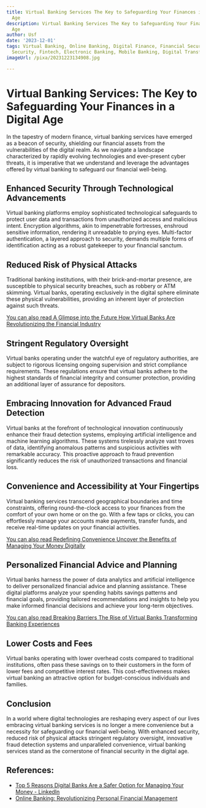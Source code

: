 ```yaml
---
title: Virtual Banking Services The Key to Safeguarding Your Finances in a Digital
  Age
description: Virtual Banking Services The Key to Safeguarding Your Finances in a Digital
  Age
author: Usf
date: '2023-12-01'
tags: Virtual Banking, Online Banking, Digital Finance, Financial Security, Cyber
  Security, Fintech, Electronic Banking, Mobile Banking, Digital Transformation
imageUrl: /pixa/20231223134908.jpg

---
```

# Virtual Banking Services:  The Key to Safeguarding Your Finances in a Digital Age

In the tapestry of modern finance, virtual  banking services have emerged as a beacon of security,  shielding our financial assets from the  vulnerabilities of the digital realm.  As we navigate a landscape characterized by rapidly evolving technologies and ever-present  cyber threats, it is imperative that we understand and leverage the advantages offered by virtual banking to safeguard  our financial well-being.

## Enhanced Security Through Technological Advancements

Virtual banking platforms employ sophisticated technological safeguards to protect user data and  transactions from unauthorized access and malicious intent. Encryption algorithms, akin to impenetrable fortresses, enshroud  sensitive information, rendering it unreadable to prying eyes. Multi-factor authentication, a  layered approach to security,  demands multiple forms  of identification acting as a robust  gatekeeper to your financial sanctum.

## Reduced Risk of Physical Attacks

Traditional banking institutions, with their brick-and-mortar presence,  are susceptible to physical security breaches, such as robbery or ATM skimming. Virtual banks,  operating exclusively in the digital sphere eliminate these physical vulnerabilities, providing an inherent layer  of protection  against such threats.

[You  can  also read A Glimpse into the Future How Virtual Banks Are Revolutionizing  the Financial Industry](A%20Glimpse%20into%20the%20Future%20How%20Virtual%20Banks%20Are%20Revolutionizing%20the%20Financial%20Industry)


## Stringent  Regulatory Oversight

Virtual  banks operating under  the watchful eye of regulatory authorities, are subject to rigorous licensing ongoing supervision and strict compliance requirements. These regulations ensure that virtual banks adhere to the highest standards of financial integrity and consumer protection, providing an additional layer of assurance for depositors.

## Embracing Innovation for Advanced Fraud Detection

Virtual  banks at the forefront of technological innovation continuously enhance their  fraud detection systems, employing artificial intelligence and machine learning algorithms. These systems tirelessly analyze  vast troves of data, identifying anomalous patterns and suspicious activities with remarkable accuracy. This proactive approach to fraud prevention significantly reduces the risk of unauthorized transactions and financial loss.

## Convenience and Accessibility at Your Fingertips

Virtual banking services transcend geographical boundaries and time  constraints, offering round-the-clock access  to your finances  from the comfort of your own home or on the go. With a few taps or  clicks,  you can effortlessly manage your accounts make payments, transfer funds, and receive real-time updates on your financial activities.

[You can  also read Redefining Convenience Uncover the Benefits  of Managing Your Money Digitally](Redefining%20Convenience%20Uncover%20the%20Benefits%20of%20Managing%20Your%20Money%20Digitally)


## Personalized Financial Advice and Planning

Virtual banks harness the power of data analytics and artificial intelligence to deliver personalized financial  advice and planning assistance. These digital platforms analyze your spending habits savings  patterns and financial goals, providing tailored recommendations  and insights to help you make informed financial decisions and achieve your long-term objectives.

[You can also read  Breaking  Barriers The Rise of Virtual Banks  Transforming Banking Experiences](Breaking%20Barriers%20The%20Rise%20of%20Virtual%20Banks%20Transforming%20Banking%20Experiences)


## Lower Costs  and Fees

Virtual banks operating with lower overhead costs compared to  traditional institutions, often pass  these savings on to their customers in the form  of lower fees and competitive interest rates. This cost-effectiveness makes  virtual banking an attractive option  for budget-conscious individuals  and families.

## Conclusion

In  a world where digital technologies are reshaping every aspect of our  lives embracing virtual banking services is no longer a  mere convenience but a necessity  for safeguarding our financial well-being. With enhanced security, reduced risk of physical  attacks stringent regulatory oversight,  innovative fraud detection  systems and unparalleled convenience, virtual banking services stand as the cornerstone of financial security in the digital age.

## References:
- [Top 5 Reasons Digital Banks Are a Safer Option for Managing Your Money - LinkedIn](https://www.linkedin.com/pulse/top-5-reasons-digital-banks-safer-option-managing-your-money-)
- [Online Banking: Revolutionizing Personal Financial Management](https://www.graygroupintl.com/blog/online-banking)
